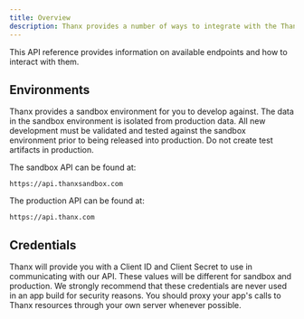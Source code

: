 ```yaml
---
title: Overview
description: Thanx provides a number of ways to integrate with the Thanx platform, including a number of authentication mechanisms and a powerful REST API.
---
```


This API reference provides information on available endpoints and how to interact with them.

## Environments

Thanx provides a sandbox environment for you to develop against. The data in the sandbox environment is isolated from production data. All new development must be validated and tested against the sandbox environment prior to being released into production. Do not create test artifacts in production.

The sandbox API can be found at:

```
https://api.thanxsandbox.com
```

The production API can be found at:

```
https://api.thanx.com
```

## Credentials

Thanx will provide you with a Client ID and Client Secret to use in communicating with our API. These values will be different for sandbox and production. We strongly recommend that these credentials are never used in an app build for security reasons. You should proxy your app's calls to Thanx resources through your own server whenever possible.